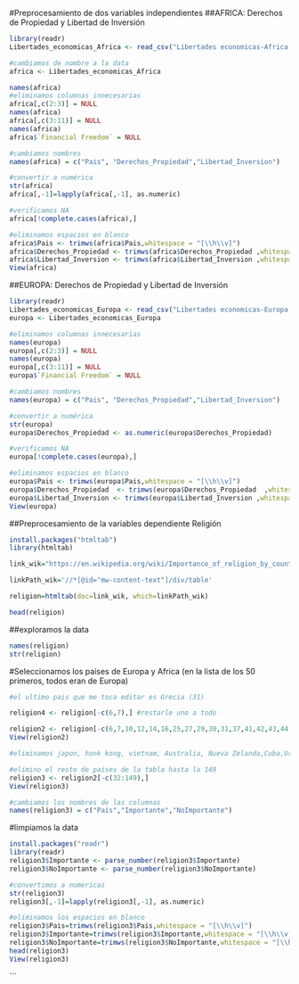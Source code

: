 #Preprocesamiento de dos variables independientes
##AFRICA: Derechos de Propiedad y Libertad de Inversión
```r
library(readr)
Libertades_economicas_Africa <- read_csv("Libertades economicas-Africa.csv")

#cambiamos de nombre a la data
africa <- Libertades_economicas_Africa  

names(africa)
#eliminamos columnas innecesarias
africa[,c(2:3)] = NULL
names(africa)
africa[,c(3:11)] = NULL
names(africa)
africa$`Financial Freedom` = NULL

#cambiamos nombres
names(africa) = c("Pais", "Derechos_Propiedad","Libertad_Inversion")

#convertir a numérica
str(africa)
africa[,-1]=lapply(africa[,-1], as.numeric)

#verificamos NA
africa[!complete.cases(africa),] 

#eliminamos espacios en blanco
africa$Pais <- trimws(africa$Pais,whitespace = "[\\h\\v]") 
africa$Derechos_Propiedad <- trimws(africa$Derechos_Propiedad ,whitespace = "[\\h\\v]") 
africa$Libertad_Inversion <- trimws(africa$Libertad_Inversion ,whitespace = "[\\h\\v]") 
View(africa)
```


##EUROPA: Derechos de Propiedad y Libertad de Inversión
```r
library(readr)
Libertades_economicas_Europa <- read_csv("Libertades economicas-Europa.csv")
europa <- Libertades_economicas_Europa 

#eliminamos columnas innecesarias
names(europa)
europa[,c(2:3)] = NULL
names(europa)
europa[,c(3:11)] = NULL
europa$`Financial Freedom` = NULL

#cambiamos nombres
names(europa) = c("Pais", "Derechos_Propiedad","Libertad_Inversion")

#convertir a numérica
str(europa)
europa$Derechos_Propiedad <- as.numeric(europa$Derechos_Propiedad)

#verificamos NA
europa[!complete.cases(europa),] 

#eliminamos espacios en blanco
europa$Pais <- trimws(europa$Pais,whitespace = "[\\h\\v]") 
europa$Derechos_Propiedad  <- trimws(europa$Derechos_Propiedad  ,whitespace = "[\\h\\v]") 
europa$Libertad_Inversion <- trimws(europa$Libertad_Inversion ,whitespace = "[\\h\\v]") 
View(europa)
```



##Preprocesamiento de la variables dependiente Religión

```r
install.packages("htmltab")
library(htmltab)

link_wik="https://en.wikipedia.org/wiki/Importance_of_religion_by_country"

linkPath_wik='//*[@id="mw-content-text"]/div/table'

religion=htmltab(doc=link_wik, which=linkPath_wik)

head(religion)
```

##exploramos la data
```r
names(religion)
str(religion)
```

#Seleccionamos los paises de Europa y Africa (en la lista de los 50 primeros, todos eran de Europa)
```r
#el ultimo pais que me toca editar es Grecia (31)

religion4 <- religion[-c(6,7),] #restarle uno a todo

religion2 <- religion[-c(6,7,10,12,14,16,25,27,29,30,31,37,41,42,43,44,46,47,48),]
View(religion2)

#eliminamos japon, honk kong, vietnam, Australia, Nueva Zelanda,Cuba,Uruguay,canada,corea del sur, kazajistan, taiwan, israel,uzbekistan, belice,argentina, estados unidos, chile,singapur, jamaica

#elimino el resto de paises de la tabla hasta la 149
religion3 <- religion2[-c(32:149),]
View(religion3)

```

```r
#cambiamos los nombres de las columnas
names(religion3) = c("Pais","Importante","NoImportante")
```


#limpiamos la data
```r
install.packages("readr")
library(readr)
religion3$Importante <- parse_number(religion3$Importante)
religion3$NoImportante <- parse_number(religion3$NoImportante)

#convertimos a numericas
str(religion3)
religion3[,-1]=lapply(religion3[,-1], as.numeric)

#eliminamos los espacios en blanco
religion3$Pais=trimws(religion3$Pais,whitespace = "[\\h\\v]")
religion3$Importante=trimws(religion3$Importante,whitespace = "[\\h\\v]")
religion3$NoImportante=trimws(religion3$NoImportante,whitespace = "[\\h\\v]")
head(religion3)
View(religion3)
```
```

